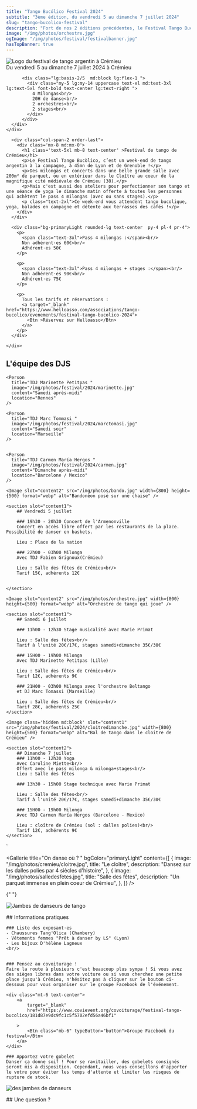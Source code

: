 ```yaml
---
title: "Tango Bucólico Festival 2024"
subtitle: "3ème édition, du vendredi 5 au dimanche 7 juillet 2024"
slug: "tango-bucolico-festival"
description: "Fort de nos 2 éditions précédentes, le Festival Tango Bucólico, prend de l'ampleur ! Nous avons ajouté le vendredi soir pour 3 jours de fête !"
image: "/img/photos/orchestre.jpg"
ogImage: "/img/photos/festival/festivalbanner.jpg"
hasTopBanner: true
---
```



<TextOverImage bgImage="/img/photos/festival/backgroundimg2024.webp">
    <div slot="content" class="container" >
      <div class="container mx-auto  my-20 lg:flex lg:flex-row lg:gap-8 px-4">
          <div class="lg:basis-3/5 lg:flex-1">
              <Image
                  src="/img/photos/festival/logo-tango-festival.svg"
                  width={1200}
                  height={450}
                  alt="Logo du festival de tango argentin à Crémieu"
                  slot="content1"
                  class="max-w-xs lg:max-w-full text-center mx-auto"
                />
                <div class='mx-auto text-center font-semibold  text-xl lg:text-3xl mt-3'>
                  Du vendredi 5 au dimanche 7 juillet 2024 à Crémieu
                </div>
          </div>

          <div class="lg:basis-2/5  md:block lg:flex-1 ">
            <div class="my-5 lg:my-14 uppercase text-xl md:text-3xl lg:text-5xl font-bold text-center lg:text-right ">
              4 Milongas<br/>
              20H de danse<br/>
              2 orchestres<br/>
              2 stages<br/>
            </div>
          </div>
      </div>
    </div>

</TextOverImage>

<section>
  <div class="container mx-auto my-8 ">
    <div class="md:grid md:grid-cols-3 gap-8 ">

      <div class="col-span-2 order-last">
        <div class='mx-8 md:mx-0'>
          <h1 class='text-5xl mb-8 text-center' >Festival de tango de Crémieu</h1>
          <p>Le Festival Tango Bucòlico, c’est un week-end de tango argentin à la campagne, à 45mn de Lyon et de Grenoble !</p>
          <p>Des milongas et concerts dans une belle grande salle avec 200m² de parquet, ou en extérieur dans le Cloître au coeur de la magnifique cité médiévale de Crémieu (38).</p>
          <p>Mais c'est aussi des ateliers pour perfectionner son tango et une séance de yoga le dimanche matin offerte à toutes les personnes qui achètent le pass 4 milongas (avec ou sans stages).</p>
          <p class="text-2xl">Ce week-end vous attendent tango bucolique, yoga, balades en campagne et détente aux terrasses des cafés !</p>
        </div>
      </div>

      <div class="bg-primaryLight rounded-lg text-center  py-4 pl-4 pr-4">
        <p>
          <span class="text-3xl">Pass 4 milongas :</span><br/>
          Non adhérent·es 60€<br/>
          Adhérent·es 50€
        </p>

        <p>
          <span class="text-3xl">Pass 4 milongas + stages :</span><br/>
          Non adhérent·es 90€<br/>
          Adhérent·es 75€
        </p>

        <p>
          Tous les tarifs et réservations :
          <a target="_blank" href="https://www.helloasso.com/associations/tango-bucolico/evenements/festival-tango-bucolico-2024">
            <Btn >Réservez sur Helloasso</Btn>
          </a>
        </p>
      </div>

    </div>

  </div>

  <div class="grid grid-cols-1 gap-4 my-4 xl:mt-8 md:grid-cols-3 xl:grid-cols-3">
    <Person
      title="Orchestre l'Armenonville"
      image="/img/photos/festival/2024/armenonville.jpg"
      content="Orchestre du vendredi soir"
      location="France"
      size="big"
      form="square"
    />
    <Person
      title="Orchestre Beltango"
      image="/img/photos/festival/2024/beltango.jpg"
      content="Orchestre du samedi soir"
      location="Serbie"
      size="big"
      form="square"
    />
    <Person
      title="Marie Primat"
      image="/img/photos/festival/2024/marieprima.jpg"
      content="Stages technique & musicalisation"
      location="Grenoble"
      size="big"
      form="square"
    />
  </div>
</section>

<section class='bg-primaryLight xl:py-8'>
  <div class="text-center"><h2>L'équipe des DJS</h2></div>

  <div class=" grid grid-cols-2 gap-4 mt-4  md:grid-cols-4 xl:grid-cols-4 text-center">
    <Person
      title="TDJ Fabien Grignoux"
      image="/img/photos/festival/2024/fabien.jpg"
      content="Vendredi soir"
      location="Lyon / Crémieu"
    />

    <Person
      title="TDJ Marinette Petitpas "
      image="/img/photos/festival/2024/marinette.jpg"
      content="Samedi après-midi"
      location="Rennes"
    />

    <Person
      title="TDJ Marc Tommasi "
      image="/img/photos/festival/2024/marctomasi.jpg"
      content="Samedi soir"
      location="Marseille"
    />


    <Person
      title="TDJ Carmen María Hergos "
      image="/img/photos/festival/2024/carmen.jpg"
      content="Dimanche après-midi"
      location="Barcelone / Mexico"
    />

  </div>
</section>

<TextWithImage order="imageText" invert="true">

    <Image slot="content2" src="/img/photos/bando.jpg" width={800} height={500} format="webp" alt="Bandonéon posé sur une chaise" />

    <section slot="content1">
        ## Vendredi 5 juillet

        ### 19h30 - 20h30 Concert de l'Armenonville
        Concert en accès libre offert par les restaurants de la place. Possibilité de danser en baskets.

        Lieu : Place de la nation

        ### 22h00 - 03h00 Milonga
        Avec TDJ Fabien Grignoux(Crémieu)

        Lieu : Salle des fêtes de Crémieu<br/>
        Tarif 15€, adhérents 12€


    </section>

</TextWithImage>

<TextWithImage order="imageText">

    <Image slot="content2" src="/img/photos/orchestre.jpg" width={800} height={500} format="webp" alt="Orchestre de tango qui joue" />

    <section slot="content1">
        ## Samedi 6 juillet

        ### 11h00 - 12h30 Stage musicalité avec Marie Primat

        Lieu : Salle des fêtes<br/>
        Tarif à l'unité 20€/17€, stages samedi+dimanche 35€/30€

        ### 15H00 - 19h00 Milonga
        Avec TDJ Marinette Petitpas (Lille)

        Lieu : Salle des fêtes de Crémieu<br/>
        Tarif 12€, adhérents 9€

        ### 21H00 - 03h00 Milonga avec l'orchestre Beltango
        et DJ Marc Tomassi (Marseille)

        Lieu : Salle des fêtes de Crémieu<br/>
        Tarif 28€, adhérents 25€
    </section>

</TextWithImage>

<TextWithImage order="imageText">

    <Image class='hidden md:block' slot="content1" src="/img/photos/festival/2024/cloitredimanche.jpg" width={800} height={500} format="webp" alt="Bal de tango dans le cloitre de Crémieu" />

    <section slot="content2">
        ## Dimanche 7 juillet
        ### 11h00 - 12h30 Yoga
        Avec Caroline Miette<br/>
        Offert avec le pass milonga & milonga+stages<br/>
        Lieu : Salle des fêtes

        ### 13h30 - 15h00 Stage technique avec Marie Primat

        Lieu : Salle des fêtes<br/>
        Tarif à l'unité 20€/17€, stages samedi+dimanche 35€/30€

        ### 15H00 - 19h00 Milonga
        Avec TDJ Carmen María Hergos (Barcelone - Mexico)

        Lieu : cloître de Crémieu (sol : dalles polies)<br/>
        Tarif 12€, adhérents 9€
    </section>

</TextWithImage>
`

<Gallerie
  title="On danse où ? "
  bgColor="primaryLight"
  content={[
    {
      image: "/img/photos/cremieu/cloitre.jpg",
      title: "Le cloître",
      description: "Dansez sur les dalles polies par 4 siècles d'histoire",
    },
    {
      image: "/img/photos/salledesfetes.jpg",
      title: "Salle des fêtes",
      description: "Un parquet immense en plein coeur de Crémieu",
    },
  ]}
/>

<TextWithImage order="imageText">

{" "}

<Image
  slot="content1"
  src="/img/photos/festival/2024/parada2.jpg"
  height={600}
  width={1000}
  format="webp"
  alt="Jambes de danseurs de tango"
/>

  <section slot="content2">
    ## Informations pratiques

    ### Liste des exposant·es
    - Chaussures Tang'Olica (Chambery)
    - Vêtements femmes "Prêt à danser by LS" (Lyon)
    - Les bijoux D'hélène Lagneux
    <br/>


    ### Pensez au covoiturage !
    Faire la route à plusieurs c'est beaucoup plus sympa ! Si vous avez des sièges libres dans votre voiture ou si vous cherchez une petite place jusqu'à Crémieu, n'hésitez pas à cliquer sur le bouton ci-dessous pour vous organiser sur le groupe Facebook de l'événement.

    <div class="mt-6 text-center">
        <a
            target="_blank"
            href="https://www.covievent.org/covoiturage/festival-tango-bucolico/181d87e9dc9fc1c5f5702efd56a46bf1"

        >
            <Btn class="mb-6" typeButton="button">Groupe Facebook du festival</Btn>
        </a>
    </div>

    ### Apportez votre gobelet
    Danser ça donne soif ! Pour se ravitailler, des gobelets consignés seront mis à disposition. Cependant, nous vous conseillons d'apporter le votre pour éviter les temps d'attente et limiter les risques de rupture de stock.

  </section>
</TextWithImage>

<TextWithImage order="imageText">

<Image
  slot="content2"
  src="/img/photos/pied4.jpg"
  height={600}
  width={1000}
  format="webp"
  alt="des jambes de danseurs"
/>

<section slot="content1">
  ## Une question ?
  <ContactForm client:load />
</section>

</TextWithImage>
